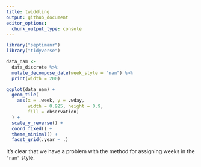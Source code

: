 ```yaml
---
title: twiddling
output: github_document
editor_options: 
  chunk_output_type: console
---
```


```r
library("septimanr")
library("tidyverse")
```


```r
data_nam <-
  data_discrete %>%
  mutate_decompose_date(week_style = "nam") %>%
  print(width = 200)
```

```r
ggplot(data_nam) + 
  geom_tile(
    aes(x = .week, y = .wday, 
        width = 0.925, height = 0.9, 
        fill = observation)
  ) + 
  scale_y_reverse() + 
  coord_fixed() +
  theme_minimal() +
  facet_grid(.year ~ .)
```

It's clear that we have a problem with the method for assigning weeks in the `"nam"` style. 
